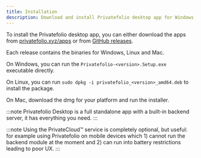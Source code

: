 ```yaml
---
title: Installation
description: Download and install Privatefolio desktop app for Windows, Linux and Mac
---
```


To install the Privatefolio desktop app, you can either download the apps from [privatefolio.xyz/apps](https://privatefolio.xyz/apps) or from [GitHub releases](https://github.com/privatefolio/privatefolio/releases).

Each release contains the binaries for Windows, Linux and Mac.

On Windows, you can run the `Privatefolio-<version>.Setup.exe` executable directly.

On Linux, you can run `sudo dpkg -i privatefolio_<version>_amd64.deb` to install the package.

On Mac, download the dmg for your platform and run the installer.

:::note
  Privatefolio Desktop is a full standalone app with a built-in backend server, it has everything you need.
:::


:::note
  Using the PrivateCloud™ service is completely optional, but useful: for example using Privatefolio on mobile devices which 1) cannot run the backend module at the moment and 2) can run into battery restrictions leading to poor UX.
:::
